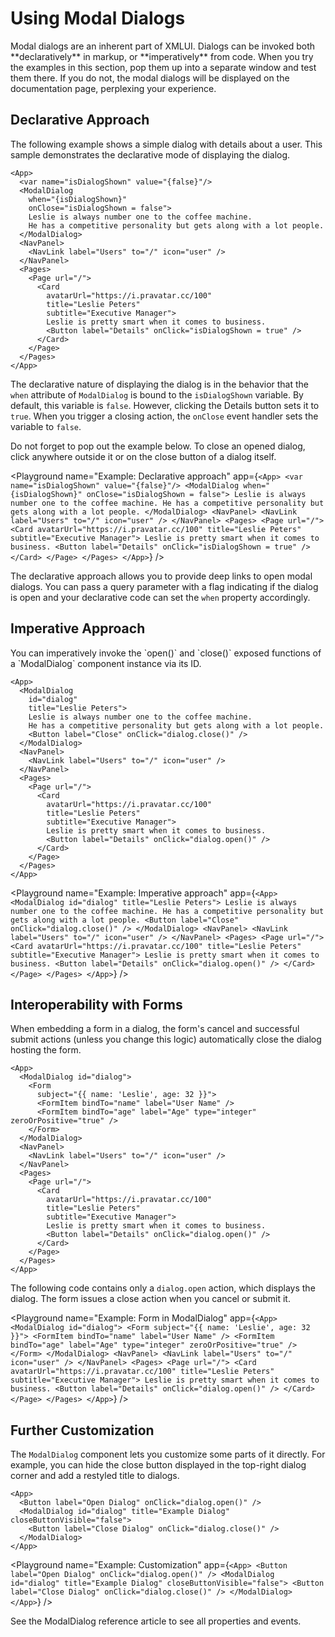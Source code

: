
# Using Modal Dialogs

<Callout type="info" emoji="💡">
  Modal dialogs are an inherent part of XMLUI. Dialogs can be invoked both **declaratively** in markup, or **imperatively** from code.
</Callout>

<Callout type="warning" emoji="💡">
When you try the examples in this section, pop them up into a separate window and test them there. If you do not, the modal dialogs will be displayed on the documentation page, perplexing your experience.
</Callout>

## Declarative Approach

The following example shows a simple dialog with details about a user. This sample demonstrates the declarative mode of displaying the dialog.

```ueml copy /when="{isDialogShown}"/ /onClose="isDialogShown = false"/ /onClick="isDialogShown = true"/
<App>
  <var name="isDialogShown" value="{false}"/>
  <ModalDialog
    when="{isDialogShown}"
    onClose="isDialogShown = false">
    Leslie is always number one to the coffee machine.
    He has a competitive personality but gets along with a lot people.
  </ModalDialog>
  <NavPanel>
    <NavLink label="Users" to="/" icon="user" />
  </NavPanel>
  <Pages>
    <Page url="/">
      <Card
        avatarUrl="https://i.pravatar.cc/100"
        title="Leslie Peters"
        subtitle="Executive Manager">
        Leslie is pretty smart when it comes to business.
        <Button label="Details" onClick="isDialogShown = true" />
      </Card>
    </Page>
  </Pages>
</App>
```

The declarative nature of displaying the dialog is in the behavior that the `when` attribute of `ModalDialog` is bound to the `isDialogShown` variable. By default, this variable is `false`. However, clicking the Details button sets it to `true`. When you trigger a closing action, the `onClose` event handler sets the variable to `false`.

<Callout type="info" emoji="📔">
Do not forget to pop out the example below. To close an opened dialog, click anywhere outside it or on the close button of a dialog itself.
</Callout>

<Playground
  name="Example: Declarative approach"
  app={`
    <App>
      <var name="isDialogShown" value="{false}"/>
      <ModalDialog
        when="{isDialogShown}"
        onClose="isDialogShown = false">
        Leslie is always number one to the coffee machine.
        He has a competitive personality but gets along with a lot people.
      </ModalDialog>
      <NavPanel>
        <NavLink label="Users" to="/" icon="user" />
      </NavPanel>
      <Pages>
        <Page url="/">
          <Card
            avatarUrl="https://i.pravatar.cc/100"
            title="Leslie Peters"
            subtitle="Executive Manager">
            Leslie is pretty smart when it comes to business.
            <Button label="Details" onClick="isDialogShown = true" />
          </Card>
        </Page>
      </Pages>
    </App>
  `}
/>

The declarative approach allows you to provide deep links to open modal dialogs. You can pass a query parameter with a flag indicating if the dialog is open and your declarative code can set the `when` property accordingly.

## Imperative Approach

<Callout type="info" emoji="💡">
  You can imperatively invoke the `open()` and `close()` exposed functions of a `ModalDialog` component instance via its ID.
</Callout>

```ueml copy {3} /onClick="dialog.open()"/ /onClick="dialog.close()"/
<App>
  <ModalDialog
    id="dialog"
    title="Leslie Peters">
    Leslie is always number one to the coffee machine.
    He has a competitive personality but gets along with a lot people.
    <Button label="Close" onClick="dialog.close()" />
  </ModalDialog>
  <NavPanel>
    <NavLink label="Users" to="/" icon="user" />
  </NavPanel>
  <Pages>
    <Page url="/">
      <Card
        avatarUrl="https://i.pravatar.cc/100"
        title="Leslie Peters"
        subtitle="Executive Manager">
        Leslie is pretty smart when it comes to business.
        <Button label="Details" onClick="dialog.open()" />
      </Card>
    </Page>
  </Pages>
</App>
```

<Playground
  name="Example: Imperative approach"
  app={`
  <App>
    <ModalDialog
      id="dialog"
      title="Leslie Peters">
      Leslie is always number one to the coffee machine.
      He has a competitive personality but gets along with a lot people.
      <Button label="Close" onClick="dialog.close()" />
    </ModalDialog>
    <NavPanel>
      <NavLink label="Users" to="/" icon="user" />
    </NavPanel>
    <Pages>
      <Page url="/">
        <Card
          avatarUrl="https://i.pravatar.cc/100"
          title="Leslie Peters"
          subtitle="Executive Manager">
          Leslie is pretty smart when it comes to business.
          <Button label="Details" onClick="dialog.open()" />
        </Card>
      </Page>
    </Pages>
  </App>
  `}
/>

## Interoperability with Forms

<Callout type="info" emoji="💡">
When embedding a form in a dialog, the form's cancel and successful submit actions  (unless you change this logic) automatically close the dialog hosting the form.
</Callout>

```ueml copy {2-8} /onClick="dialog.open()"/
<App>
  <ModalDialog id="dialog">
    <Form
      subject="{{ name: 'Leslie', age: 32 }}">
      <FormItem bindTo="name" label="User Name" />
      <FormItem bindTo="age" label="Age" type="integer" zeroOrPositive="true" />
    </Form>
  </ModalDialog>
  <NavPanel>
    <NavLink label="Users" to="/" icon="user" />
  </NavPanel>
  <Pages>
    <Page url="/">
      <Card
        avatarUrl="https://i.pravatar.cc/100"
        title="Leslie Peters"
        subtitle="Executive Manager">
        Leslie is pretty smart when it comes to business.
        <Button label="Details" onClick="dialog.open()" />
      </Card>
    </Page>
  </Pages>
</App>
```

The following code contains only a `dialog.open` action, which displays the dialog. The form issues a close action when you cancel or submit it.

<Playground
  name="Example: Form in ModalDialog"
  app={`
  <App>
    <ModalDialog id="dialog">
      <Form
        subject="{{ name: 'Leslie', age: 32 }}">
        <FormItem bindTo="name" label="User Name" />
        <FormItem bindTo="age" label="Age" type="integer" zeroOrPositive="true" />
      </Form>
    </ModalDialog>
    <NavPanel>
      <NavLink label="Users" to="/" icon="user" />
    </NavPanel>
    <Pages>
      <Page url="/">
        <Card
          avatarUrl="https://i.pravatar.cc/100"
          title="Leslie Peters"
          subtitle="Executive Manager">
          Leslie is pretty smart when it comes to business.
          <Button label="Details" onClick="dialog.open()" />
        </Card>
      </Page>
    </Pages>
  </App>
  `}
/>

## Further Customization

The `ModalDialog` component lets you customize some parts of it directly. For example, you can hide the close button displayed in the top-right dialog corner and add a restyled title to dialogs.

```ueml copy /closeButtonVisible="false"/
<App>
  <Button label="Open Dialog" onClick="dialog.open()" />
  <ModalDialog id="dialog" title="Example Dialog" closeButtonVisible="false">
    <Button label="Close Dialog" onClick="dialog.close()" />
  </ModalDialog>
</App>
```

<Playground
  name="Example: Customization"
  app={`
  <App>
    <Button label="Open Dialog" onClick="dialog.open()" />
    <ModalDialog id="dialog" title="Example Dialog" closeButtonVisible="false">
      <Button label="Close Dialog" onClick="dialog.close()" />
    </ModalDialog>
  </App>
  `}
/>

See the <SmartLink href={COMPONENT_MODALDIALOG}>ModalDialog reference article</SmartLink> to see all properties and events.
